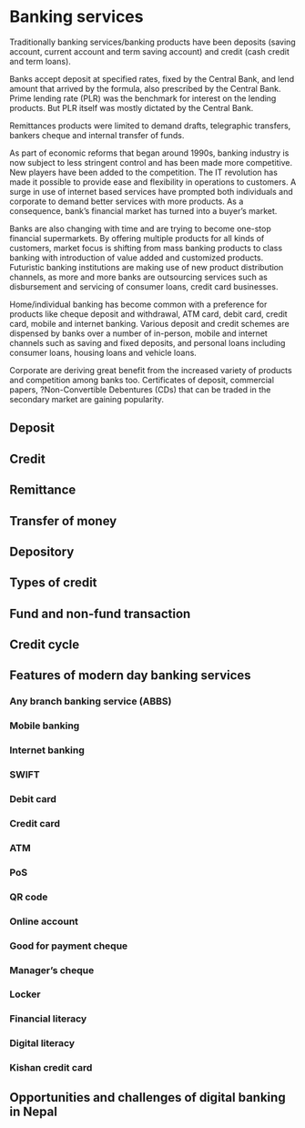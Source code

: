 # Banking services

Traditionally banking services/banking products have been deposits (saving account, current account and term saving account) and credit (cash credit and term loans).

Banks accept deposit at specified rates, fixed by the Central Bank, and lend amount that arrived by the formula, also prescribed by the Central Bank. Prime lending rate (PLR) was the benchmark for interest on the lending products. But PLR itself was mostly dictated by the Central Bank.

Remittances products were limited to demand drafts, telegraphic transfers, bankers cheque and internal transfer of funds.

As part of economic reforms that began around 1990s, banking industry is now subject to less stringent control and has been made more competitive. New players have been added to the competition. The IT revolution has made it possible to provide ease and flexibility in operations to customers. A surge in use of internet based services have prompted both individuals and corporate to demand better services with more products. As a consequence, bank's financial market has turned into a buyer's market.

Banks are also changing with time and are trying to become one-stop financial supermarkets. By offering multiple products for all kinds of customers, market focus is shifting from mass banking products to class banking with introduction of value added and customized products. Futuristic banking institutions are making use of new product distribution channels, as more and more banks are outsourcing services such as disbursement and servicing of consumer loans, credit card businesses.

Home/individual banking has become common with a preference for products like cheque deposit and withdrawal, ATM card, debit card, credit card, mobile and internet banking. Various deposit and credit schemes are dispensed by banks over a number of in-person, mobile and internet channels such as saving and fixed deposits, and personal loans including consumer loans, housing loans and vehicle loans.

Corporate are deriving great benefit from the increased variety of products and competition among banks too. Certificates of deposit, commercial papers, ?Non-Convertible Debentures (CDs) that can be traded in the secondary market are gaining popularity.

## Deposit



## Credit

## Remittance

## Transfer of money

## Depository

## Types of credit

## Fund and non-fund transaction

## Credit cycle

## Features of modern day banking services

### Any branch banking service (ABBS)

### Mobile banking

### Internet banking

### SWIFT

### Debit card

### Credit card

### ATM

### PoS

### QR code

### Online account

### Good for payment cheque

### Manager's cheque

### Locker

### Financial literacy

### Digital literacy

### Kishan credit card

## Opportunities and challenges of digital banking in Nepal

